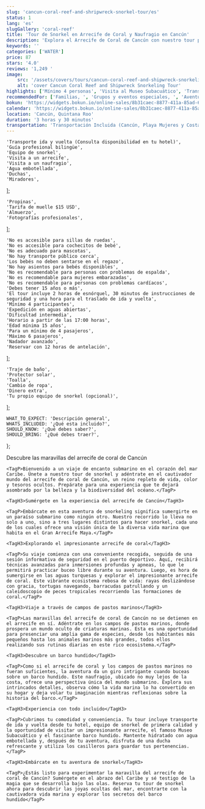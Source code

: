 ```yaml
---
slug: 'cancun-coral-reef-and-shripwreck-snorkel-tour/es'
status: 1
lang: 'es'
slugGallery: 'coral-reef'
title: 'Tour de Snorkel en Arrecife de Coral y Naufragio en Cancún'
description: 'Explora el Arrecife de Coral de Cancún con nuestro tour privado de snorkel. Sumérgete en las maravillas submarinas del Mar Caribe.'
keywords: ''
categories: ['WATER']
price: 87
stars: '4.0'
reviews: '1,249 '
image:
    src: '/assets/covers/tours/cancun-coral-reef-and-shipwreck-snorkeling-tour.webp'
    alt: 'cover Cancun Coral Reef and Shipwreck Snorkeling Tour'
highlights: ['Mínimo 4 personas', 'Visita al Museo Subacuático', 'Transportación Incluida', 'Visita a un Arrecife']
recommendedFor: ['Familias, ', 'Grupos y eventos especiales, ', 'Aventureros']
bokun: 'https://widgets.bokun.io/online-sales/8b31caec-8877-411a-85ad-682828170619/experience/792659?partialView=1'
calendar: 'https://widgets.bokun.io/online-sales/8b31caec-8877-411a-85ad-682828170619/experience-calendar/792659'
location: 'Cancún, Quintana Roo'
duration: '3 horas y 30 minutos'
transportation: 'Transportación Incluida (Cancún, Playa Mujeres y Costa Mujeres)'
---
```



    'Transporte ida y vuelta (Consulta disponibilidad en tu hotel)',
    'Guía profesional bilingüe',
    'Equipo de snorkel',
    'Visita a un arrecife',
    'Visita a un naufragio',
    'Agua embotellada',
    'Duchas',
    'Miradores',
];

    'Propinas',
    'Tarifa de muelle $15 USD',
    'Almuerzo',
    'Fotografías profesionales',
];

    'No es accesible para sillas de ruedas',
    'No es accesible para cochecitos de bebé',
    'No es adecuado para mascotas',
    'No hay transporte público cerca',
    'Los bebés no deben sentarse en el regazo',
    'No hay asientos para bebés disponibles',
    'No es recomendable para personas con problemas de espalda',
    'No es recomendable para mujeres embarazadas',
    'No es recomendable para personas con problemas cardíacos',
    'Debes tener 15 años o más',
    'El tour incluye 2 horas de esnórquel, 30 minutos de instrucciones de seguridad y una hora para el traslado de ida y vuelta',
    'Mínimo 4 participantes',
    'Expedición en aguas abiertas',
    'Dificultad intermedia',
    'Horario a partir de las 17:00 horas',
    'Edad mínima 15 años',
    'Para un mínimo de 4 pasajeros',
    'Máximo 6 pasajeros',
    'Nadador avanzado',
    'Reservar con 12 horas de antelación',
];

    'Traje de baño',
    'Protector solar',
    'Toalla',
    'Cambio de ropa',
    'Dinero extra',
    'Tu propio equipo de snorkel (opcional)',
];

    WHAT_TO_EXPECT: 'Descripción general',
    WHATS_INCLUDED: '¿Qué esta incluido?',
    SHOULD_KNOW: '¿Qué debes saber?',
    SHOULD_BRING: '¿Qué debes traer?',
};

<Accordion client:visible title={titles.WHAT_TO_EXPECT} idHash="whatToExpect">
    <TagH2>Descubre las maravillas del arrecife de coral de Cancún</TagH2>

    <TagP>Bienvenido a un viaje de encanto submarino en el corazón del mar Caribe. Únete a nuestro tour de snorkel y adéntrate en el cautivador mundo del arrecife de coral de Cancún, un reino repleto de vida, color y tesoros ocultos. Prepárate para una experiencia que te dejará asombrado por la belleza y la biodiversidad del océano.</TagP>

    <TagH3>Sumérgete en la experiencia del arrecife de Cancún</TagH3>

    <TagP>Embárcate en esta aventura de snorkeling significa sumergirte en un paraíso submarino como ningún otro. Nuestro recorrido lo lleva no solo a uno, sino a tres lugares distintos para hacer snorkel, cada uno de los cuales ofrece una visión única de la diversa vida marina que habita en el Gran Arrecife Maya.</TagP>

    <TagH3>Explorando el impresionante arrecife de coral</TagH3>

    <TagP>Su viaje comienza con una conveniente recogida, seguida de una sesión informativa de seguridad en el puerto deportivo. Aquí, recibirá técnicas avanzadas para inmersiones profundas y apneas, lo que le permitirá practicar buceo libre durante su aventura. Luego, es hora de sumergirse en las aguas turquesas y explorar el impresionante arrecife de coral. Este vibrante ecosistema rebosa de vida: rayas deslizándose con gracia, tortugas navegando, barracudas patrullando y un caleidoscopio de peces tropicales recorriendo las formaciones de coral.</TagP>

    <TagH3>Viaje a través de campos de pastos marinos</TagH3>

    <TagP>Las maravillas del arrecife de coral de Cancún no se detienen en el arrecife en sí. Adéntrate en los campos de pastos marinos, donde prospera un mundo oculto de criaturas marinas. Esta es una oportunidad para presenciar una amplia gama de especies, desde los habitantes más pequeños hasta los animales marinos más grandes, todos ellos realizando sus rutinas diarias en este rico ecosistema.</TagP>

    <TagH3>Descubre un barco hundido</TagH3>

    <TagP>Como si el arrecife de coral y los campos de pastos marinos no fueran suficientes, la aventura da un giro intrigante cuando buceas sobre un barco hundido. Este naufragio, ubicado no muy lejos de la costa, ofrece una perspectiva única del mundo submarino. Explora sus intrincados detalles, observa cómo la vida marina lo ha convertido en su hogar y deja volar tu imaginación mientras reflexionas sobre la historia del barco.</TagP>

    <TagH3>Experiencia con todo incluido</TagH3>

    <TagP>Cubrimos tu comodidad y conveniencia. Tu tour incluye transporte de ida y vuelta desde tu hotel, equipo de snorkel de primera calidad y la oportunidad de visitar un impresionante arrecife, el famoso Museo Subacuático y el fascinante barco hundido. Mantente hidratado con agua embotellada y, después de tu aventura, disfruta de una ducha refrescante y utiliza los casilleros para guardar tus pertenencias.</TagP>

    <TagH3>Embárcate en tu aventura de snorkel</TagH3>

    <TagP>¿Estás listo para experimentar la maravilla del arrecife de coral de Cancún? Sumérgete en el abrazo del Caribe y sé testigo de la magia que se desarrolla bajo las olas. Reserva tu tour de snorkel ahora para descubrir las joyas ocultas del mar, encontrarte con la cautivadora vida marina y explorar los secretos del barco hundido</TagP>
</Accordion>

<Accordion client:visible title={titles.WHATS_INCLUDED} idHash="whatsIncluded">
    <Inclusions includes={includes} notIncludes={notIncludes} />
</Accordion>

<Accordion client:visible title={titles.SHOULD_KNOW} idHash="whatYouShouldKnow">
    <ShouldKnow shouldKnow={shouldKnow} />
</Accordion>

<Accordion client:visible title={titles.SHOULD_BRING} idHash="whatYouShouldBring">
    <ShouldBring shouldBring={shouldBring} />
</Accordion>